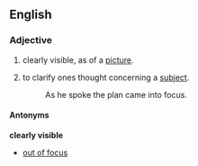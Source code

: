 ==English==

===Adjective===
{{en-adj|pos=[[in]] [[focus]]}}

# clearly visible, as of a [[picture]].
# {{idiom}} to clarify ones thought concerning a [[subject]].
#: As he spoke the plan came into focus.

====Antonyms====
'''clearly visible'''
*[[out of focus]]